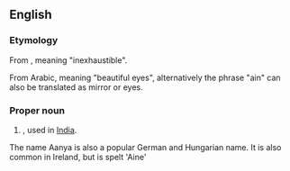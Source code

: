 ==English==

===Etymology===
From {{etyl|sa}}, meaning "inexhaustible".

From Arabic, meaning "beautiful eyes", alternatively the phrase "ain" can also be translated as mirror or eyes.

===Proper noun===
{{en-proper noun}}

# {{given name|female|from=India}}, used in [[India]].

The name Aanya is also a popular German and Hungarian name. It is also common in Ireland, but is spelt 'Aine'